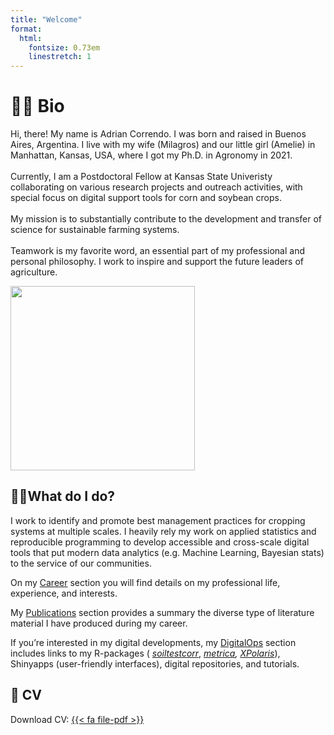 ```yaml
---
title: "Welcome"
format:
  html:
    fontsize: 0.73em
    linestretch: 1
---
```


# 🙋🏻 Bio

::: {layout-ncol="2"}
| Hi, there! My name is Adrian Correndo. I was born and raised in Buenos Aires, Argentina. I live with my wife (Milagros) and our little girl (Amelie) in Manhattan, Kansas, USA, where I got my Ph.D. in Agronomy in 2021.
| 
| Currently, I am a Postdoctoral Fellow at Kansas State Univeristy collaborating on various research projects and outreach activities, with special focus on digital support tools for corn and soybean crops.
| 
| My mission is to substantially contribute to the development and transfer of science for sustainable farming systems.
| 
| Teamwork is my favorite word, an essential part of my professional and personal philosophy. I work to inspire and support the future leaders of agriculture.
| 

![](images/Adrian%20Correndo-KSU.jpg){fig-align="center" width="295"}
:::

## 👷🏻What do I do?

I work to identify and promote best management practices for cropping systems at multiple scales. I heavily rely my work on applied statistics and reproducible programming to develop accessible and cross-scale digital tools that put modern data analytics (e.g. Machine Learning, Bayesian stats) to the service of our communities.

On my [Career](https://adriancorrendo.github.io/02-career.html) section you will find details on my professional life, experience, and interests.

My [Publications](https://adriancorrendo.github.io/03-publications.html) section provides a summary the diverse type of literature material I have produced during my career.

If you're interested in my digital developments, my [DigitalOps](https://adriancorrendo.github.io/04-digitalops.html) section includes links to my R-packages ( [*soiltestcorr*](https://adriancorrendo.github.io/soiltestcorr/), [*metrica*](https://adriancorrendo.github.io/metrica/)*, [XPolaris](https://cran.r-project.org/package=XPolaris)*), Shinyapps (user-friendly interfaces), digital repositories, and tutorials.

## 📂 CV

Download CV: [{{< fa file-pdf >}}](https://raw.githubusercontent.com/adriancorrendo/adriancorrendo.github.io/main/assets/resources/CV_Correndo_APR-2023.pdf){#CV}
